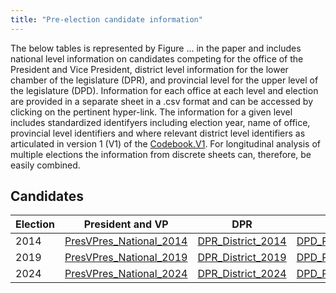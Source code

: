 ```yaml
---
title: "Pre-election candidate information"
---
```


The below tables is represented by Figure ... in the paper and includes national level information on candidates competing for the office of the President and Vice President, district level information for the lower chamber of the legislature (DPR), and provincial level for the upper level of the legislature (DPD). Information for each office at each level and election are provided in a separate sheet in a .csv format and can be accessed by clicking on the pertinent hyper-link. The information for a given level includes standardized identifyers including election year, name of office, provincial level identifiers and where relevant district level identifiers as articulated in version 1 (V1) of the [Codebook.V1](Codebook.V1.pdf). For longitudinal analysis of multiple elections the information from discrete sheets can, therefore, be easily combined.

## Candidates

| Election | President and VP | DPR | DPD |
|-----------------|---------------------|-----------------|-----------------|
| 2014 | [PresVPres_National_2014](Candidates/PresVP_candidates_2014.csv) | [DPR_District_2014](Candidates/DPR_candidates_2014.csv) | [DPD_Province_2014](Candidates/DPD_candidates_2014.csv) |
| 2019 | [PresVPres_National_2019](Candidates/PresVP_candidates_2014.csv) | [DPR_District_2019](Candidates/DPR_candidates_2019.csv) | [DPD_Province_2019](Candidates/DPD_candidates_2019.csv) |
| 2024 | [PresVPres_National_2024](Candidates/PresVP_candidates_2014.csv) | [DPR_District_2024](Candidates/DPR_candidates_2024.csv) | [DPD_Province_2024](Candidates/DPD_candidates_2024.csv) |
